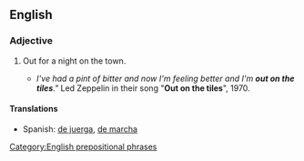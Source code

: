 ==English==

===Adjective===
{{head|en|adjective|head=[[out]] [[on]] [[the]] [[tile]]s}}

# {{context|idiomatic|British|lang=en}} Out for a night on the town.
#* ''I've had a pint of bitter and now I'm feeling better and I'm '''out on the tiles'''."'' Led Zeppelin in their song "'''Out on the tiles'''", 1970.

====Translations====
{{trans-top|out for a night on the town}}
* Spanish: [[de juerga]], [[de marcha]]
{{trans-mid}}
{{trans-bottom}}

[[Category:English prepositional phrases]]